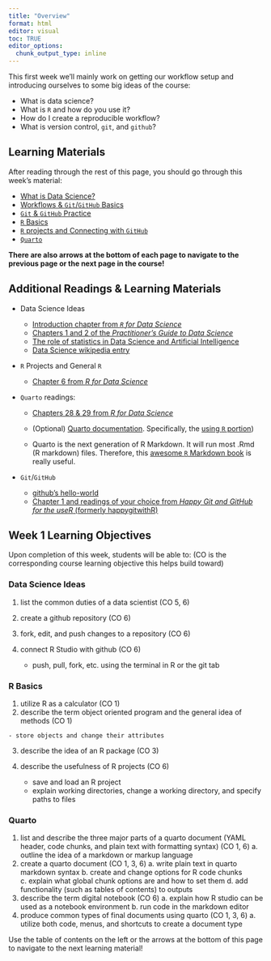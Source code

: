 ```yaml
---
title: "Overview"
format: html
editor: visual
toc: TRUE
editor_options: 
  chunk_output_type: inline
---
```


This first week we'll mainly work on getting our workflow setup and introducing ourselves to some big ideas of the course:

-   What is data science?
-   What is `R` and how do you use it?
-   How do I create a reproducible workflow?
-   What is version control, `git`, and `github`?

## Learning Materials

After reading through the rest of this page, you should go through this week's material:

- [What is Data Science?](01-What_is_Data_Science.html)
- [Workflows & `Git`/`GitHub` Basics](02-Workflows_Git_GitHub_Basics_Landing.html)
- [`Git` & `GitHub` Practice](03-Git_GitHub_Practice.html)
- [`R` Basics](Notes/04-R_Basics_Landing.html)
- [`R` projects and Connecting with `GitHub`](05-R_projects_Connecting_with_GitHub.html)
- [`Quarto`](06-Quarto.html)

**There are also arrows at the bottom of each page to navigate to the previous page or the next page in the course!**

##  Additional Readings & Learning Materials

- Data Science Ideas

    + <a href="https://r4ds.hadley.nz/intro" target="_blank"
          rel="noopener">Introduction chapter from *`R` for Data Science*</a>
    + <a href="https://scientistcafe.com/ids/introduction#introduction"
          target="_blank" rel="noopener">Chapters 1 and 2 of the *Practitioner's Guide to Data Science*</a>
    + <a
          href="https://www.amstat.org/docs/default-source/amstat-documents/the-role-of-statistics-in-data-science-and-artificial-intelligence.pdf"
          target="_blank" rel="noopener">The role of statistics in Data Science and Artificial Intelligence</a>
    + <a href="https://en.wikipedia.org/wiki/Data_science" target="_blank"
          rel="noopener">Data Science wikipedia entry</a>

- `R` Projects and General `R` 

    + <a href="https://r4ds.hadley.nz/workflow-scripts.html#projects"
          target="_blank" rel="noopener">Chapter 6 from *R for Data Science*</a>

- `Quarto` readings:

    + <a href="https://r4ds.hadley.nz/quarto" target="_blank"
          rel="noopener">Chapters 28 & 29 from *R for Data Science*</a>

    + (Optional) <a href="https://quarto.org/" target="_blank"
          rel="noopener">Quarto documentation</a>. Specifically, the <a
          href="https://quarto.org/docs/computations/r.html" target="_blank"
          rel="noopener">using `R` portion</a>)

    + Quarto is the next generation of R Markdown. It will run most .Rmd (R markdown) files. Therefore, this <a
          href="https://bookdown.org/yihui/rmarkdown/" target="_blank"
          rel="noopener">awesome `R` Markdown book</a> is really useful.

- `Git`/`GitHub`

    + <a
          href="https://docs.github.com/en/get-started/start-your-journey/hello-world"
          target="_blank" rel="noopener">github's hello-world</a>
    + <a href="https://happygitwithr.com/install-intro" target="_blank"
          rel="noopener">Chapter 1 and readings of your choice from *Happy Git and GitHub for the useR* (formerly happygitwithR)</a>

## Week 1 Learning Objectives

Upon completion of this week, students will be able to: (CO is the corresponding course learning objective this helps build toward)

### Data Science Ideas

1. list the common duties of a data scientist (CO 5, 6)
2. create a github repository (CO 6)
3. fork, edit, and push changes to a repository (CO 6)
4. connect R Studio with github (CO 6)

    - push, pull, fork, etc. using the terminal in R or the git tab

### R Basics

1.   utilize R as a calculator (CO 1)
2.   describe the term object oriented program and the general idea of methods (CO 1)

    - store objects and change their attributes

3. describe the idea of an R package (CO 3)
4. describe the usefulness of R projects (CO 6)

    - save and load an R project
    - explain working directories, change a working directory, and specify paths to files

### Quarto

1.   list and describe the three major parts of a quarto document (YAML header, code chunks, and plain text with formatting syntax) (CO 1, 6)
    a.      outline the idea of a markdown or markup language
2.   create a quarto document (CO 1, 3, 6)
    a.      write plain text in quarto markdown syntax
    b.      create and change options for R code chunks
    c.      explain what global chunk options are and how to set them
    d.      add functionality (such as tables of contents) to outputs
3.   describe the term digital notebook (CO 6)
    a.      explain how R studio can be used as a notebook environment
    b.      run code in the markdown editor
4.   produce common types of final documents using quarto (CO 1, 3, 6)
    a.      utilize both code, menus, and shortcuts to create a document type 
    

Use the table of contents on the left or the arrows at the bottom of this page to navigate to the next learning material!